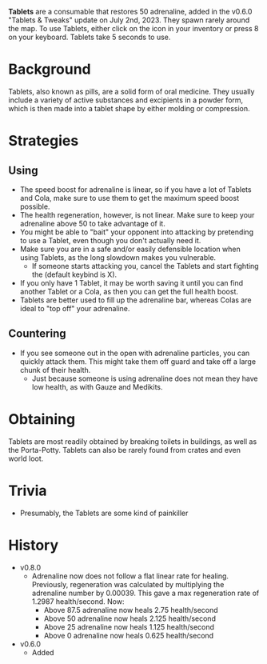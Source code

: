 **Tablets** are a consumable that restores 50 adrenaline, added in the v0.6.0 "Tablets & Tweaks" update on July 2nd, 2023. They spawn rarely around the map. To use Tablets, either click on the icon in your inventory or press 8 on your keyboard. Tablets take 5 seconds to use.

# Background
Tablets, also known as pills, are a solid form of oral medicine. They usually include a variety of active substances and excipients in a powder form, which is then made into a tablet shape by either molding or compression.

# Strategies
## Using
- The speed boost for adrenaline is linear, so if you have a lot of Tablets and Cola, make sure to use them to get the maximum speed boost possible.
- The health regeneration, however, is not linear. Make sure to keep your adrenaline above 50 to take advantage of it.
- You might be able to "bait" your opponent into attacking by pretending to use a Tablet, even though you don't actually need it. 
- Make sure you are in a safe and/or easily defensible location when using Tablets, as the long slowdown makes you vulnerable.
    - If someone starts attacking you, cancel the Tablets and start fighting the (default keybind is X).
- If you only have 1 Tablet, it may be worth saving it until you can find another Tablet or a Cola, as then you can get the full health boost.
- Tablets are better used to fill up the adrenaline bar, whereas Colas are ideal to "top off" your adrenaline. 

## Countering
- If you see someone out in the open with adrenaline particles, you can quickly attack them. This might take them off guard and take off a large chunk of their health.
    - Just because someone is using adrenaline does not mean they have low health, as with Gauze and Medikits.

# Obtaining
Tablets are most readily obtained by breaking toilets in buildings, as well as the Porta-Potty. Tablets can also be rarely found from crates and even world loot.

# Trivia
- Presumably, the Tablets are some kind of painkiller

# History
- v0.8.0
    - Adrenaline now does not follow a flat linear rate for healing. Previously, regeneration was calculated by multiplying the adrenaline number by 0.00039. This gave a max regeneration rate of 1.2987 health/second. Now:
        - Above 87.5 adrenaline now heals 2.75 health/second
        - Above 50 adrenaline now heals 2.125 health/second
        - Above 25 adrenaline now heals 1.125 health/second
        - Above 0 adrenaline now heals 0.625 health/second
- v0.6.0 
    - Added